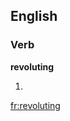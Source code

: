 
==English==

===Verb===
'''revoluting'''

# {{present participle of|[[revolute]]}}

[[fr:revoluting]]